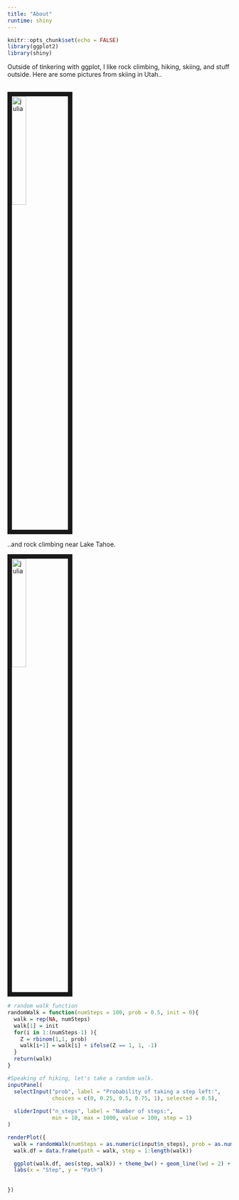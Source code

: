 ```yaml
---
title: "About"
runtime: shiny
---
```


```r
knitr::opts_chunk$set(echo = FALSE)
library(ggplot2)
library(shiny)
```


Outside of tinkering with ggplot, I like rock climbing, hiking, skiing, and stuff outside. Here are some pictures from skiing in Utah.. 

<br><img src="images/ski.jpg" alt="julia" style="width:25%; border:10px solid"><br>

..and rock climbing near Lake Tahoe.

<img src="images/mountain.jpg" alt="julia" style="width:25%; border:10px solid"><br>

```r
# random walk function
randomWalk = function(numSteps = 100, prob = 0.5, init = 0){
  walk = rep(NA, numSteps)
  walk[1] = init
  for(i in 1:(numSteps-1) ){
    Z = rbinom(1,1, prob)
    walk[i+1] = walk[i] + ifelse(Z == 1, 1, -1)
  }
  return(walk)
}


```



```r

#Speaking of hiking, let's take a random walk.
inputPanel(
  selectInput("prob", label = "Probability of taking a step left:",
              choices = c(0, 0.25, 0.5, 0.75, 1), selected = 0.5),
  
  sliderInput("n_steps", label = "Number of steps:",
              min = 10, max = 1000, value = 100, step = 1)
)

renderPlot({
  walk = randomWalk(numSteps = as.numeric(input$n_steps), prob = as.numeric(input$prob))
  walk.df = data.frame(path = walk, step = 1:length(walk))

  ggplot(walk.df, aes(step, walk)) + theme_bw() + geom_line(lwd = 2) +
  labs(x = "Step", y = "Path")
 
  
})
```
